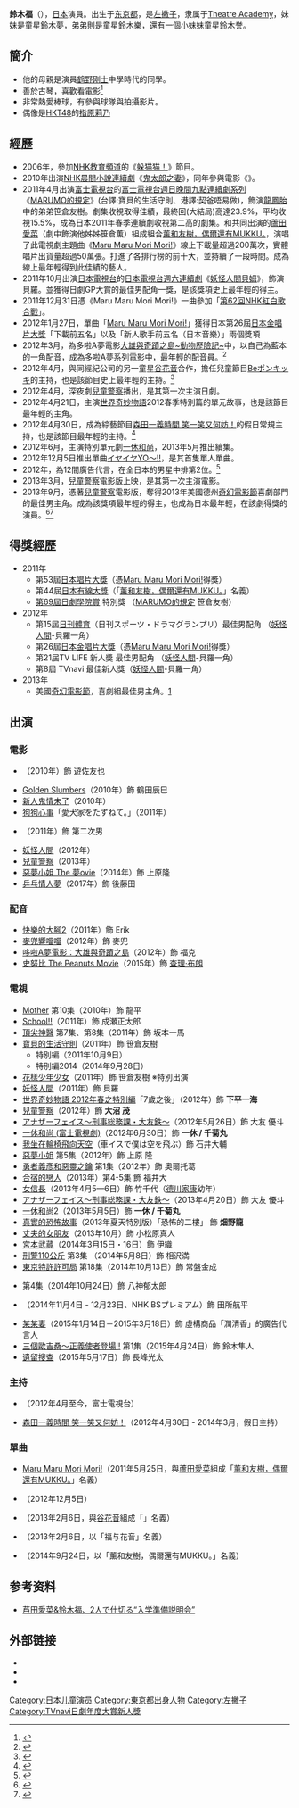 {{更新|time=2021-03-02T18:58:47+00:00}}
{{年譜|time=2015-12-14T03:18:30+00:00}}
{{藝人
| 類型= 男演員
| 姓名 = 鈴木福
| 圖片 = SUZUKI Fuku at J-CULTURE FEST 2020.jpg
| 圖片簡介 = 2020年1月的鈴木福
| 綽號 =
| 出生日期 = {{birth date and age|2004|6|17}}
| 出生地點 = {{JPN}}[[東京都|東京都]][[杉並區|杉並區]]
| 國籍 = {{JPN}}
| 職業 = [[演員|演員]]
| 教育程度 =
| 活躍年代 = 2006年至今
| 唱片公司 =
| 經紀公司 = [[Theatre_Academy|Theatre Academy]]
| 代表作 = [[MARUMO的規定|MARUMO的規定]]（2011年）<br>[[妖怪人間貝姆|妖怪人間]]（2011年）<br>[[兒童警察|兒童警察]]（2012年）
| 網站 =
}}
{{Japanese|japanese=鈴木 福|kana=すずき ふく|romaji=Suzuki Fuku}}
'''鈴木福'''（{{bd|2004年|6月17日|||Suzuki Fuku}}），[[日本|日本]]演員。出生于[[东京都|东京都]]，是[[左撇子|左撇子]]，隶属于[[Theatre_Academy|Theatre Academy]]，妹妹是童星鈴木夢，弟弟則是童星鈴木樂，還有一個小妹妹童星鈴木誉。

== 簡介 ==
*他的母親是演員[[鹤野刚士|鹤野刚士]]中學時代的同學。
*善於古琴，喜歡看電影<ref>{{Cite web|title=ラリス株式会社：美術展の開催概要＞出品者の声（鈴木福くん）|url=http://www.laris.co.jp/topics_voice_11.html|accessdate=2020-12-10|work=www.laris.co.jp|archive-date=2017-02-13|archive-url=https://web.archive.org/web/20170213164923/http://www.laris.co.jp/topics_voice_11.html|dead-url=no}}</ref>
*非常熱愛棒球，有參與球隊與拍攝影片。
*偶像是[[HKT48|HKT48]]的[[指原莉乃|指原莉乃]]

==經歷==
*2006年，參加[[NHK教育頻道|NHK教育頻道]]的《[[躲猫猫！|躲猫猫！]]》節目。
*2010年出演[[NHK|NHK]][[晨間小說連續劇|晨間小說連續劇]]《[[鬼太郎之妻|鬼太郎之妻]]》，同年參與電影《{{link-ja|月代頭布丁|ちょんまげぷりん}}》。
*2011年4月出演[[富士電視台|富士電視台]]的[[富士電視台週日晚間九點連續劇系列|富士電視台週日晚間九點連續劇系列]]《[[MARUMO的規定|MARUMO的規定]]》(台譯:寶貝的生活守則、港譯:契爸唔易做)，飾演[[龍鳳胎|龍鳳胎]]中的弟弟笹倉友樹。劇集收視取得佳績，最終回(大結局)高達23.9%，平均收視15.5%，成為日本2011年春季連續劇收視第二高的劇集。和共同出演的[[蘆田愛菜|蘆田愛菜]]（劇中飾演他姊姊笹倉薫）組成組合[[薰和友樹，偶爾還有MUKKU。|薰和友樹，偶爾還有MUKKU。]]，演唱了此電視劇主題曲《[[Maru_Maru_Mori_Mori!|Maru Maru Mori Mori!]]》線上下載量超過200萬次，實體唱片出貨量超過50萬張。打進了各排行榜的前十大，並持續了一段時間。成為線上最年輕得到此佳績的藝人。
*2011年10月出演[[日本電視台|日本電視台]]的[[日本電視台週六連續劇|日本電視台週六連續劇]]《[[妖怪人間貝姆|妖怪人間貝姆]]》，飾演貝羅。並獲得日劇GP大賞的最佳男配角一獎，是該獎項史上最年輕的得主。
*2011年12月31日憑《Maru Maru Mori Mori!》一曲參加「[[第62回NHK紅白歌合戰|第62回NHK紅白歌合戰]]」。
*2012年1月27日，單曲「[[Maru_Maru_Mori_Mori!|Maru Maru Mori Mori!]]」獲得日本第26屆[[日本金唱片大獎|日本金唱片大獎]]「下載前五名」以及「新人歌手前五名（日本音樂）」兩個獎項
*2012年3月，為多啦A夢電影[[大雄與奇蹟之島~動物歷險記~|大雄與奇蹟之島~動物歷險記~]]中，以自己為藍本的一角配音，成為多啦A夢系列電影中，最年輕的配音員。<ref>{{Cite web|title=鈴木福、史上最年少で映画『ドラえもん』にゲスト出演＆応援隊長に就任「がんばります！！」|url=https://www.oricon.co.jp/news/2005443/full/|accessdate=2020-12-10|work=ORICON NEWS|archive-date=2020-10-22|archive-url=https://web.archive.org/web/20201022015212/https://www.oricon.co.jp/news/2005443/full/|dead-url=no}}</ref>
*2012年4月，與同經紀公司的另一童星[[谷花音|谷花音]]合作，擔任兒童節目[[Beポンキッキ|Beポンキッキ]]的主持，也是該節目史上最年輕的主持。<ref>{{Cite web|title=鈴木福：谷花音と”ラブラブ”タッグ ポンキッキーズ初の子どもメーンキャストに|url=https://mantan-web.jp/article/20120313dog00m200035000c.html|accessdate=2020-12-10|work=MANTANWEB（まんたんウェブ）|language=ja|archive-date=2019-07-16|archive-url=https://web.archive.org/web/20190716100039/https://mantan-web.jp/article/20120313dog00m200035000c.html|dead-url=no}}</ref>
*2012年4月，深夜劇[[兒童警察|兒童警察]]播出，是其第一次主演日劇。
*2012年4月21日，主演[[世界奇妙物語|世界奇妙物語]]2012春季特別篇的單元故事，也是該節目最年輕的主角。
*2012年4月30日，成為綜藝節目[[森田一義時間_笑一笑又何妨！|森田一義時間 笑一笑又何妨！]]的假日常規主持，也是該節目最年輕的主持。<ref>{{Cite web|title=バナナマン、ローラが新レギュラー 福くんも祝日なら出演して「いいとも！」|url=https://www.oricon.co.jp/news/2009320/full/|accessdate=2020-12-10|work=ORICON NEWS|archive-date=2019-05-17|archive-url=https://web.archive.org/web/20190517222830/https://www.oricon.co.jp/news/2009320/full/|dead-url=no}}</ref>
*2012年6月，主演特別單元劇[[一休和尚_(富士電視劇)|一休和尚]]，2013年5月推出續集。
*2012年12月5日推出單曲[[イヤイヤYO〜!!|イヤイヤYO〜!!]]，是其首隻單人單曲。
*2012年，為12間廣告代言，在全日本的男星中排第2位。<ref>{{Cite web |url=http://www.n-monitor.co.jp/pressreiease/2012/1211.html |title=存档副本 |access-date=2013-04-12 |archive-date=2018-10-07 |archive-url=https://web.archive.org/web/20181007110942/http://www.n-monitor.co.jp/pressreiease/2012/1211.html |dead-url=yes }}</ref>
*2013年3月，[[兒童警察|兒童警察]]電影版上映，是其第一次主演電影。
*2013年9月，憑著[[兒童警察|兒童警察]]電影版，奪得2013年美國德州[[奇幻電影節|奇幻電影節]]喜劇部門的最佳男主角。成為該獎項最年輕的得主，也成為日本最年輕，在該劇得獎的演員。<ref>{{cite web |url=http://www.hkdailynews.com.hk/enews.php?id=300336&scid=28 |title=存档副本 |accessdate=2013-10-04 |dead-url=yes |archiveurl=https://web.archive.org/web/20131005022604/http://www.hkdailynews.com.hk/enews.php?id=300336&scid=28 |archivedate=2013-10-05 }}</ref><ref>{{Cite web |url=http://ent.ifeng.com/movie/news/jpkr/detail_2013_09/30/30023372_0.shtml |title=存档副本 |access-date=2013-10-04 |archive-date=2013-10-04 |archive-url=https://web.archive.org/web/20131004223056/http://ent.ifeng.com/movie/news/jpkr/detail_2013_09/30/30023372_0.shtml |dead-url=no }}</ref>

==得獎經歷==
*2011年
**第53屆[[日本唱片大獎|日本唱片大獎]]（憑[[Maru_Maru_Mori_Mori!|Maru Maru Mori Mori!]]得獎）
**第44屆[[日本有線大獎|日本有線大獎]]（「[[薰和友樹，偶爾還有MUKKU。|薰和友樹，偶爾還有MUKKU。]]」名義）
**[[第69回日劇學院賞名單|第69屆日劇學院賞]] 特別獎 （[[MARUMO的規定|MARUMO的規定]] 笹倉友樹）
*2012年
**第15屆[[日刊體育|日刊體育]]（日刊スポーツ・ドラマグランプリ）最佳男配角 （[[妖怪人間貝姆|妖怪人間]]-貝羅一角）
**第26屆[[日本金唱片大獎|日本金唱片大獎]]（憑[[Maru_Maru_Mori_Mori!|Maru Maru Mori Mori!]]得獎）
**第21屆TV LIFE 新人獎 最佳男配角 （[[妖怪人間貝姆|妖怪人間]]-貝羅一角）
**第8屆 TVnavi 最佳新人獎（[[妖怪人間貝姆|妖怪人間]]-貝羅一角）
*2013年
**美國[[奇幻電影節|奇幻電影節]]，喜劇組最佳男主角。[http://fantasticfest.com/news/entry/the-fantastic-fest-2013-award-recipients] {{Wayback|url=http://fantasticfest.com/news/entry/the-fantastic-fest-2013-award-recipients |date=20200806024337 }}

== 出演 ==
=== 電影 ===
* {{link-ja|月代頭布丁|ちょんまげぷりん}}（2010年）飾 遊佐友也
* [[Golden_Slumbers|Golden Slumbers]]（2010年）飾 鶴田辰巳
* [[第六感生死戀_(亞洲版)|新人鬼情未了]]（2010年）
* [[狗狗心事|狗狗心事]]「愛犬家をたずねて。」（2011年）
* {{link-ja|大木家的快樂旅行 新婚地獄篇|大木家のたのしい旅行 新婚地獄篇}}（2011年）飾 第二次男
* [[妖怪人間|妖怪人間]]（2012年）
* [[兒童警察|兒童警察]]（2013年）
* [[惡夢小姐|惡夢小姐 The 夢ovie]]（2014年）飾 上原隆
* [[乒乓情人夢|乒乓情人夢]]（2017年）飾 後藤田
=== 配音 ===
* [[快樂的大腳2|快樂的大腳2]]（2011年）飾 Erik
* [[麥兜響噹噹|麥兜響噹噹]]（2012年）飾 麥兜
* [[大雄與奇蹟之島~動物歷險記~|哆啦A夢電影：大雄與奇蹟之島]]（2012年）飾 福克
* [[史努比_The_Peanuts_Movie|史努比 The Peanuts Movie]]（2015年）飾 [[查理·布朗|查理·布朗]]

=== 電視 ===
* [[Mother_(電視劇)|Mother]] 第10集（2010年）飾 龍平
* [[School!!|School!!]]（2011年）飾 成瀬正太郎
* [[頂尖神醫|頂尖神醫]] 第7集、第8集（2011年）飾 坂本一馬
* [[寶貝的生活守則|寶貝的生活守則]]（2011年）飾 笹倉友樹
**特別編（2011年10月9日）
**特別編2014（2014年9月28日）
* [[花樣少年少女|花樣少年少女]]（2011年）飾 笹倉友樹 ※特別出演
* [[妖怪人間貝姆|妖怪人間]]（2011年）飾 貝羅
* [[世界奇妙物語|世界奇妙物語 2012年春之特別編]]「7歲之後」（2012年）飾 '''下平一海'''
* [[兒童警察|兒童警察]]（2012年）飾 '''大沼 茂'''
* [[アナザーフェイス〜刑事総務課・大友鉄〜|アナザーフェイス〜刑事総務課・大友鉄〜]]（2012年5月26日）飾 大友 優斗
* [[一休和尚_(富士電視劇)|一休和尚 (富士電視劇)]]（2012年6月30日）飾 '''一休 / 千菊丸'''
* [[我坐在輪椅飛向天空|我坐在輪椅飛向天空]]（車イスで僕は空を飛ぶ）飾 石井大輔
* [[惡夢小姐|惡夢小姐]] 第5集（2012年）飾 上原 隆
* [[勇者義彥和惡靈之鑰|勇者義彥和惡靈之鑰]] 第1集（2012年）飾 奧爾托葛
* [[合宿的戀人|合宿的戀人]]（2013年）第4-5集 飾 福井大
* [[女信長|女信長]]（2013年4月5—6日）飾 竹千代（[[德川家康|德川家康]]幼年）
*[[アナザーフェイス〜刑事総務課・大友鉄〜|アナザーフェイス〜刑事総務課・大友鉄〜]]（2013年4月20日）飾 大友 優斗
* [[機靈小和尚|一休和尚]]2（2013年5月5日）飾 '''一休 / 千菊丸'''
* [[真實的恐怖故事|真實的恐怖故事]]（2013年夏天特別版）「恐怖的二樓」 飾 '''畑野龍'''
* [[丈夫的女朋友|丈夫的女朋友]]（2013年10月）飾 小松原真人
* [[宮本武藏_(2014年電視劇)|宮本武蔵]]（2014年3月15日・16日）飾 伊織
* [[刑警110公斤|刑警110公斤]] 第3集 （2014年5月8日）飾 相沢満
* [[東京特許許可局|東京特許許可局]] 第18集（2014年10月13日）飾 常盤金成
* {{link-ja|大岡越前|大岡越前（2013年のテレビドラマ)}} 第4集（2014年10月24日）飾 八神郁太郎
* {{link-ja|報佳音～聖誕的奇跡|キャロリング#テレビドラマ}}（2014年11月4日 - 12月23日、NHK BSプレミアム）飾 田所航平
* [[某某妻|某某妻]]（2015年1月14日－2015年3月18日）飾 虛構商品「潤清香」的廣告代言人
* [[三個歐吉桑|三個歐吉桑〜正義使者登場!!]] 第1集（2015年4月24日）飾 鈴木隼人
* [[遺留搜查|遺留搜查]]（2015年5月17日）飾 長峰光太

===主持===
*{{link-ja|Beポンキッキ|Beポンキッキ}}（2012年4月至今，富士電視台）
*[[森田一義時間_笑一笑又何妨！|森田一義時間 笑一笑又何妨！]]（2012年4月30日 - 2014年3月，假日主持）

===單曲===
* [[Maru_Maru_Mori_Mori!|Maru Maru Mori Mori!]]（2011年5月25日，與[[蘆田愛菜|蘆田愛菜]]組成「[[薰和友樹，偶爾還有MUKKU。|薰和友樹，偶爾還有MUKKU。]]」名義）
* {{link-ja|Iya, Iya YO~!!|イヤイヤYO〜!!}}（2012年12月5日）
* {{link-ja|Neko Nyan-nyan-nyan Inu Wan-wan-wan Kaeru mo Ahiru mo Gā-gā-gā ~East-hen~|ネコ・ニャンニャンニャン#福と花音によるカバー・シングル#EAST篇}}（2013年2月6日，與[[谷花音|谷花音]]組成「{{link-ja|福与花音|福と花音}}」名義）
* {{link-ja|Neko Nyan-nyan-nyan Inu Wan-wan-wan Kaeru mo Ahiru mo Gā-gā-gā ~West-hen~|ネコ・ニャンニャンニャン#福と花音によるカバー・シングル#WEST篇}}（2013年2月6日，以「福与花音」名義）
* {{link-ja|Maru Maru Mori Mori! 2014|マル・マル・モリ・モリ! 2014}}（2014年9月24日，以「薰和友樹，偶爾還有MUKKU。」名義）

== 参考资料 ==
* [http://www.oricon.co.jp/news/movie/2003043/full/ 芦田愛菜&鈴木福、2人で仕切る“入学準備説明会”] {{Wayback|url=http://www.oricon.co.jp/news/movie/2003043/full/ |date=20130308142949 }}
{{Reflist}}

== 外部链接 ==
* {{official website}}
* {{instagram}}
* {{youtube|channel=UC67O91hNwV2K9G8XvTSNk7w}}


{{日刊體育日劇大賞最佳男配角}}
{{TVnavi日劇年度大賞新人獎}}
{{TV LIFE年度日劇大賞最佳男配角獎}}
{{TV LIFE年度日劇大賞新人獎}}
{{normdaten}}
{{DEFAULTSORT:Suzuki Fuku}}
[[Category:日本儿童演员|Category:日本儿童演员]]
[[Category:東京都出身人物|Category:東京都出身人物]]
[[Category:左撇子|Category:左撇子]]
[[Category:TVnavi日劇年度大賞新人獎|Category:TVnavi日劇年度大賞新人獎]]